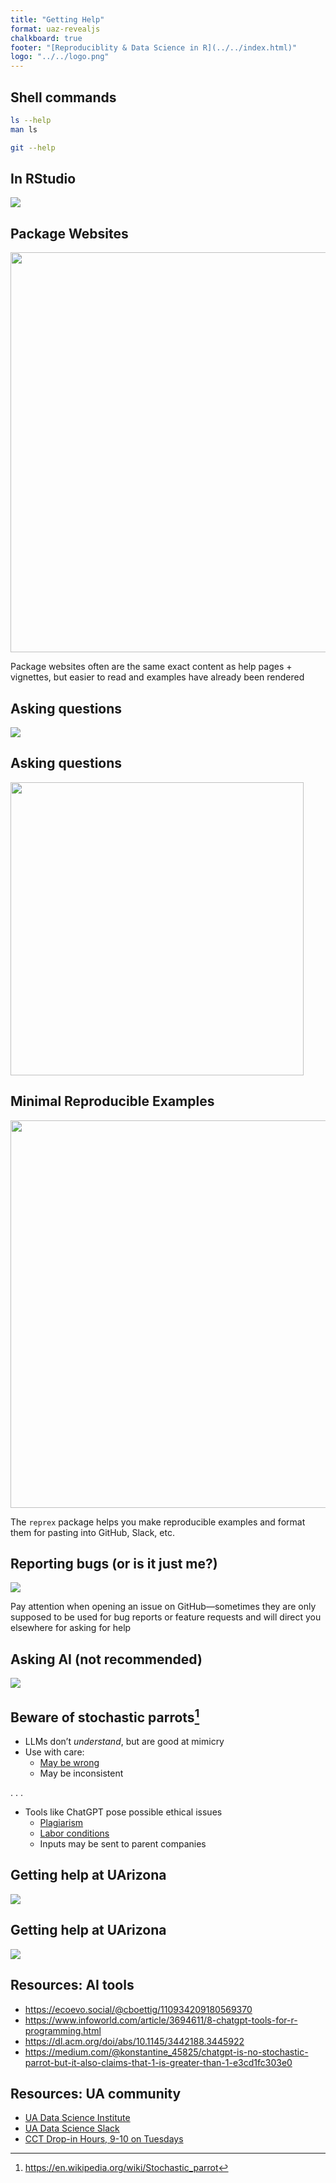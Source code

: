 ```yaml
---
title: "Getting Help"
format: uaz-revealjs
chalkboard: true
footer: "[Reproduciblity & Data Science in R](../../index.html)"
logo: "../../logo.png"
---
```


## Shell commands

``` bash
ls --help
man ls
```

``` bash
git --help
```

## In RStudio

![](getwd.png){fig-align="center"}

## Package Websites {.nostretch}

[![](man_page.png){fig-align="center" width="640"}](https://dplyr.tidyverse.org/)

::: notes
Package websites often are the same exact content as help pages + vignettes, but easier to read and examples have already been rendered
:::

## Asking questions {.nostretch}

[![](posit_community.png)](https://community.rstudio.com/)

## Asking questions {.nostretch}

[![](stack_overflow.png){fig-align="center" width="469"}](https://stackoverflow.com/)

## Minimal Reproducible Examples {.nostretch}

[![](reprex.png){fig-align="center" width="620"}](https://reprex.tidyverse.org/)

::: notes
The `reprex` package helps you make reproducible examples and format them for pasting into GitHub, Slack, etc.
:::

## Reporting bugs (or is it just me?)

![](cran.png)

::: notes
Pay attention when opening an issue on GitHub---sometimes they are only supposed to be used for bug reports or feature requests and will direct you elsewhere for asking for help
:::

## Asking AI (not recommended)

![](gpt.png){fig-align="center"}

## Beware of stochastic parrots[^1] {.smaller}

-   LLMs don't *understand*, but are good at mimicry
-   Use with care:
    -   [May be wrong](https://www.theregister.com/2023/08/07/chatgpt_stack_overflow_ai/)
    -   May be inconsistent

. . .

-   Tools like ChatGPT pose possible ethical issues
    -   [Plagiarism](https://www.wired.com/story/chatgpt-college-university-plagiarism/)
    -   [Labor conditions](https://mashable.com/article/chat-gpt-open-ai-workers-exploitation)
    -   Inputs may be sent to parent companies

## Getting help at UArizona

![](ua-ds-slack.png){fig-align="center"}

## Getting help at UArizona {.nostretch}

[![](drop-ins.png){fig-align="center"}](https://datascience.cct.arizona.edu/drop-in-hours)

## Resources: AI tools

-   [https://ecoevo.social/\@cboettig/110934209180569370](https://ecoevo.social/@cboettig/110934209180569370){.uri}
-   <https://www.infoworld.com/article/3694611/8-chatgpt-tools-for-r-programming.html>
-   <https://dl.acm.org/doi/abs/10.1145/3442188.3445922>
-   [https://medium.com/\@konstantine_45825/chatgpt-is-no-stochastic-parrot-but-it-also-claims-that-1-is-greater-than-1-e3cd1fc303e0](https://medium.com/@konstantine_45825/chatgpt-is-no-stochastic-parrot-but-it-also-claims-that-1-is-greater-than-1-e3cd1fc303e0){.uri}

## Resources: UA community

-   [UA Data Science Institute](https://datascience.arizona.edu/)
-   [UA Data Science Slack](https://jcoliver.github.io/uadatascience-slack/)
-   [CCT Drop-in Hours, 9-10 on Tuesdays](https://datascience.cct.arizona.edu/drop-in-hours)

[^1]: <https://en.wikipedia.org/wiki/Stochastic_parrot>
